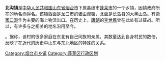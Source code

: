 '''北沟镇'''是[[中华人民共和国|中华人民共和国]][[山东省|山东省]][[烟台市|烟台市]]下属县级市[[蓬莱市|蓬莱市]]的一个乡镇，因镇政府所在的地名而得名。该镇西面是[[龙口市|龙口市]]的[[诸由观镇|诸由观镇]]，北面是[[长岛县|长岛县]]的[[大黑山岛|大黑山岛]]。有[[栾家口港|栾家口港]]作为主要的海上物流出口。在历史上，[[唐朝|唐朝]]的[[李世民|李世民]]曾在此处有过征战。所以，有许多与之相关的地名沿用至今。

{{fact|该镇的[[泊子村|泊子村]]，是山东人前往东北谋生的（“[[闯关东|闯关东]]”）发源地|time=2007-12-23}}。据称，该村的很多家庭在东北有自己同族的亲属，其数量达到自身村民的数倍，反映了在近代的历史中山东与东北地区的特殊的关系。

{{蓬莱市行政区划}}

[[Category:烟台市乡镇|Category:烟台市乡镇]]
[[Category:蓬莱区行政区划|Category:蓬莱区行政区划]]
